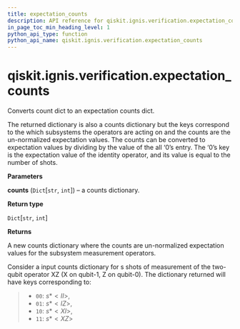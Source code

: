 ```yaml
---
title: expectation_counts
description: API reference for qiskit.ignis.verification.expectation_counts
in_page_toc_min_heading_level: 1
python_api_type: function
python_api_name: qiskit.ignis.verification.expectation_counts
---
```


# qiskit.ignis.verification.expectation\_counts

<Function id="qiskit.ignis.verification.expectation_counts" github="https://github.com/qiskit-community/qiskit-ignis/tree/stable/0.7/qiskit/ignis/verification/tomography/data.py" signature="expectation_counts(counts)">
  Converts count dict to an expectation counts dict.

  The returned dictionary is also a counts dictionary but the keys correspond to the which subsystems the operators are acting on and the counts are the un-normalized expectation values. The counts can be converted to expectation values by dividing by the value of the all ‘0’s entry. The ‘0’s key is the expectation value of the identity operator, and its value is equal to the number of shots.

  **Parameters**

  **counts** (`Dict`\[`str`, `int`]) – a counts dictionary.

  **Return type**

  `Dict`\[`str`, `int`]

  **Returns**

  A new counts dictionary where the counts are un-normalized expectation values for the subsystem measurement operators.

  Consider a input counts dictionary for s shots of measurement of the two-qubit operator XZ (X on qubit-1, Z on qubit-0). The dictionary returned will have keys corresponding to:

  > *   `00`: $s * <II>$,
  > *   `01`: $s * <IZ>$,
  > *   `10`: $s * <XI>$,
  > *   `11`: $s * <XZ>$
</Function>

